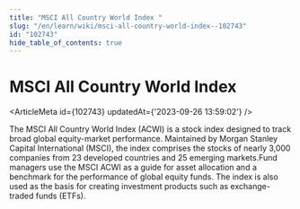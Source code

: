 ```yaml
---
title: "MSCI All Country World Index "
slug: "/en/learn/wiki/msci-all-country-world-index--102743"
id: "102743"
hide_table_of_contents: true
---
```



# MSCI All Country World Index 

<ArticleMeta id={102743} updatedAt={'2023-09-26 13:59:02'} />
<div className='border-solid border-b border-t-0 my-4 border-[var(--ifm-color-gray-300)]' />

The MSCI All Country World Index (ACWI) is a stock index designed to track broad global equity-market performance. Maintained by Morgan Stanley Capital International (MSCI), the index comprises the stocks of nearly 3,000 companies from 23 developed countries and 25 emerging markets.Fund managers use the MSCI ACWI as a guide for asset allocation and a benchmark for the performance of global equity funds. The index is also used as the basis for creating investment products such as exchange-traded funds (ETFs).
